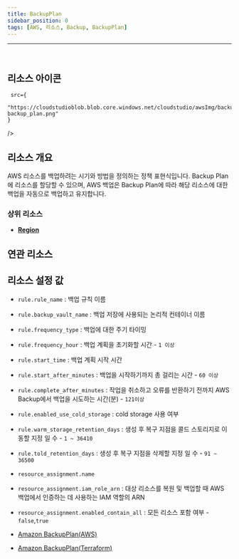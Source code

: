 ```yaml
---
title: BackupPlan
sidebar_position: 0
tags: [AWS, 리소스, Backup, BackupPlan]
---
```


<hr />
<br />

## 리소스 아이콘

     src={
        "https://cloudstudioblob.blob.core.windows.net/cloudstudio/awsImg/backup-backup_plan.png"
    }

/>

## 리소스 개요

AWS 리소스를 백업하려는 시기와 방법을 정의하는 정책 표현식입니다. Backup Plan에 리소스를 할당할 수 있으며, AWS 백업은 Backup Plan에 따라 해당 리소스에 대한 백업을 자동으로 백업하고 유지합니다.

### 상위 리소스

-   [**Region**](https://docs.cstudio.app/docs/resource/aws/Base/Region)

## 연관 리소스

## 리소스 설정 값

-   `rule.rule_name` : 백업 규칙 이름
-   `rule.backup_vault_name` : 백업 저장에 사용되는 논리적 컨테이너 이름
-   `rule.frequency_type` : 백업에 대한 주기 타이밍
-   `rule.frequency_hour` : 백업 계획을 초기화할 시간 - `1 이상`
-   `rule.start_time` : 백업 계획 시작 시간
-   `rule.start_after_minutes` : 백업을 시작하기까지 총 걸리는 시간 - `60 이상`
-   `rule.complete_after_minutes` : 작업을 취소하고 오류를 반환하기 전까지 AWS Backup에서 백업을 시도하는 시간(분) - `121이상`
-   `rule.enabled_use_cold_storage` : cold storage 사용 여부
-   `rule.warm_storage_retention_days` : 생성 후 복구 지점을 콜드 스토리지로 이동할 지정 일 수 - `1 ~ 36410`
-   `rule.told_retention_days` : 생성 후 복구 지점을 삭제할 지정 일 수 - `91 ~ 36500`

-   `resource_assignment.name`
-   `resource_assignment.iam_role_arn` : 대상 리소스를 복원 및 백업할 때 AWS 백업에서 인증하는 데 사용하는 IAM 역할의 ARN
-   `resource_assignment.enabled_contain_all` : 모든 리소스 포함 여부 - `false`,`true`

-   [Amazon BackupPlan(AWS)](https://docs.aws.amazon.com/ko_kr/aws-backup/latest/devguide/creating-a-backup-plan.html)
-   [Amazon BackupPlan(Terraform)](https://registry.terraform.io/providers/hashicorp/aws/latest/docs/resources/backup_plan)
